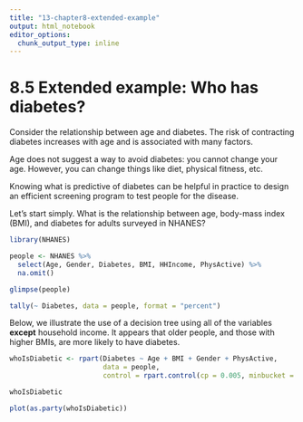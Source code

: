 ```yaml
---
title: "13-chapter8-extended-example"
output: html_notebook
editor_options: 
  chunk_output_type: inline
---
```


# 8.5 Extended example: Who has diabetes?
Consider the relationship between age and diabetes. The risk of contracting diabetes increases with age and is associated with many factors. 

Age does not suggest a way to avoid diabetes: you cannot change your age. However, you can change things like diet, physical fitness, etc.

Knowing what is predictive of diabetes can be helpful in practice to design an efficient screening program to test people for the disease.

Let's start simply. What is the relationship between age, body-mass index (BMI), and diabetes for adults surveyed in NHANES?

```r
library(NHANES)

people <- NHANES %>% 
  select(Age, Gender, Diabetes, BMI, HHIncome, PhysActive) %>% 
  na.omit()

glimpse(people)

tally(~ Diabetes, data = people, format = "percent")
```

Below, we illustrate the use of a decision tree using all of the variables **except** household income. It appears that older people, and those with higher BMIs, are more likely to have diabetes.

```r
whoIsDiabetic <- rpart(Diabetes ~ Age + BMI + Gender + PhysActive,
                       data = people,
                       control = rpart.control(cp = 0.005, minbucket = 30))

whoIsDiabetic

plot(as.party(whoIsDiabetic))
```


